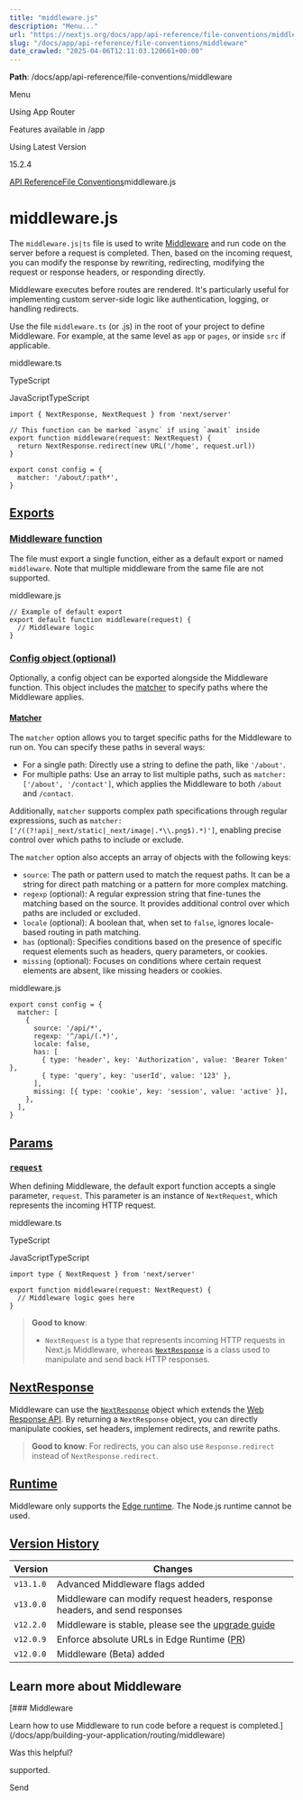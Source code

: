 ---
title: "middleware.js"
description: "Menu..."
url: "https://nextjs.org/docs/app/api-reference/file-conventions/middleware"
slug: "/docs/app/api-reference/file-conventions/middleware"
date_crawled: "2025-04-06T12:11:03.120661+00:00"
---

**Path**: /docs/app/api-reference/file-conventions/middleware

Menu

Using App Router

Features available in /app

Using Latest Version

15.2.4

[API Reference](/docs/app/api-reference)[File Conventions](/docs/app/api-reference/file-conventions)middleware.js

# middleware.js

The `middleware.js|ts` file is used to write [Middleware](/docs/app/building-your-application/routing/middleware) and run code on the server before a request is completed. Then, based on the incoming request, you can modify the response by rewriting, redirecting, modifying the request or response headers, or responding directly.

Middleware executes before routes are rendered. It's particularly useful for implementing custom server-side logic like authentication, logging, or handling redirects.

Use the file `middleware.ts` (or .js) in the root of your project to define Middleware. For example, at the same level as `app` or `pages`, or inside `src` if applicable.

middleware.ts

TypeScript

JavaScriptTypeScript

```
import { NextResponse, NextRequest } from 'next/server'
 
// This function can be marked `async` if using `await` inside
export function middleware(request: NextRequest) {
  return NextResponse.redirect(new URL('/home', request.url))
}
 
export const config = {
  matcher: '/about/:path*',
}
```

## [Exports](#exports)

### [Middleware function](#middleware-function)

The file must export a single function, either as a default export or named `middleware`. Note that multiple middleware from the same file are not supported.

middleware.js

```
// Example of default export
export default function middleware(request) {
  // Middleware logic
}
```

### [Config object (optional)](#config-object-optional)

Optionally, a config object can be exported alongside the Middleware function. This object includes the [matcher](#matcher) to specify paths where the Middleware applies.

#### [Matcher](#matcher)

The `matcher` option allows you to target specific paths for the Middleware to run on. You can specify these paths in several ways:

* For a single path: Directly use a string to define the path, like `'/about'`.
* For multiple paths: Use an array to list multiple paths, such as `matcher: ['/about', '/contact']`, which applies the Middleware to both `/about` and `/contact`.

Additionally, `matcher` supports complex path specifications through regular expressions, such as `matcher: ['/((?!api|_next/static|_next/image|.*\\.png$).*)']`, enabling precise control over which paths to include or exclude.

The `matcher` option also accepts an array of objects with the following keys:

* `source`: The path or pattern used to match the request paths. It can be a string for direct path matching or a pattern for more complex matching.
* `regexp` (optional): A regular expression string that fine-tunes the matching based on the source. It provides additional control over which paths are included or excluded.
* `locale` (optional): A boolean that, when set to `false`, ignores locale-based routing in path matching.
* `has` (optional): Specifies conditions based on the presence of specific request elements such as headers, query parameters, or cookies.
* `missing` (optional): Focuses on conditions where certain request elements are absent, like missing headers or cookies.

middleware.js

```
export const config = {
  matcher: [
    {
      source: '/api/*',
      regexp: '^/api/(.*)',
      locale: false,
      has: [
        { type: 'header', key: 'Authorization', value: 'Bearer Token' },
        { type: 'query', key: 'userId', value: '123' },
      ],
      missing: [{ type: 'cookie', key: 'session', value: 'active' }],
    },
  ],
}
```

## [Params](#params)

### [`request`](#request)

When defining Middleware, the default export function accepts a single parameter, `request`. This parameter is an instance of `NextRequest`, which represents the incoming HTTP request.

middleware.ts

TypeScript

JavaScriptTypeScript

```
import type { NextRequest } from 'next/server'
 
export function middleware(request: NextRequest) {
  // Middleware logic goes here
}
```

> **Good to know**:
>
> * `NextRequest` is a type that represents incoming HTTP requests in Next.js Middleware, whereas [`NextResponse`](#nextresponse) is a class used to manipulate and send back HTTP responses.

## [NextResponse](#nextresponse)

Middleware can use the [`NextResponse`](/docs/app/building-your-application/routing/middleware#nextresponse) object which extends the [Web Response API](https://developer.mozilla.org/en-US/docs/Web/API/Response). By returning a `NextResponse` object, you can directly manipulate cookies, set headers, implement redirects, and rewrite paths.

> **Good to know**: For redirects, you can also use `Response.redirect` instead of `NextResponse.redirect`.

## [Runtime](#runtime)

Middleware only supports the [Edge runtime](/docs/app/building-your-application/rendering/edge-and-nodejs-runtimes). The Node.js runtime cannot be used.

## [Version History](#version-history)

| Version | Changes |
| --- | --- |
| `v13.1.0` | Advanced Middleware flags added |
| `v13.0.0` | Middleware can modify request headers, response headers, and send responses |
| `v12.2.0` | Middleware is stable, please see the [upgrade guide](/docs/messages/middleware-upgrade-guide) |
| `v12.0.9` | Enforce absolute URLs in Edge Runtime ([PR](https://github.com/vercel/next.js/pull/33410)) |
| `v12.0.0` | Middleware (Beta) added |

## Learn more about Middleware

[### Middleware

Learn how to use Middleware to run code before a request is completed.](/docs/app/building-your-application/routing/middleware)

Was this helpful?

supported.

Send